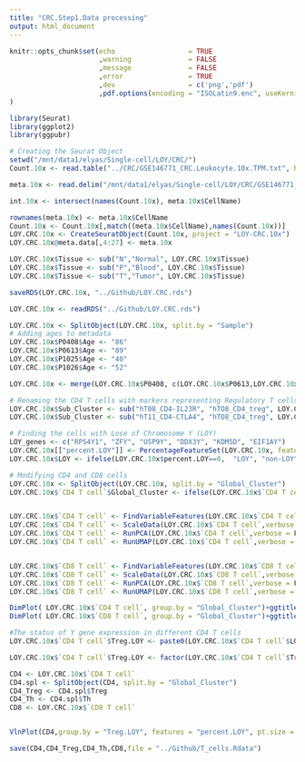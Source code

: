 ```yaml
---
title: "CRC.Step1.Data processing"
output: html_document
---
```


```r
knitr::opts_chunk$set(echo                  = TRUE
                      ,warning              = FALSE
                      ,message              = FALSE
                      ,error                = TRUE
                      ,dev                  = c('png','pdf')
                      ,pdf.options(encoding = "ISOLatin9.enc", useKerning=FALSE, useDingbats=FALSE)
)                      
```

```r
library(Seurat)
library(ggplot2)
library(ggpubr)
```

```r
# Creating the Seurat Object
setwd("/mnt/data1/elyas/Single-cell/LOY/CRC/")
Count.10x <- read.table("../CRC/GSE146771_CRC.Leukocyte.10x.TPM.txt", header = TRUE)

meta.10x <- read.delim("/mnt/data1/elyas/Single-cell/LOY/CRC/GSE146771_CRC.Leukocyte.10x.Metadata.txt")

int.10x <- intersect(names(Count.10x), meta.10x$CellName)

rownames(meta.10x) <- meta.10x$CellName
Count.10x <- Count.10x[,match((meta.10x$CellName),names(Count.10x))]
LOY.CRC.10x <- CreateSeuratObject(Count.10x, project = "LOY-CRC.10x")
LOY.CRC.10x@meta.data[,4:27] <- meta.10x

LOY.CRC.10x$Tissue <- sub("N","Normal", LOY.CRC.10x$Tissue)
LOY.CRC.10x$Tissue <- sub("P","Blood", LOY.CRC.10x$Tissue)
LOY.CRC.10x$Tissue <- sub("T","Tumor", LOY.CRC.10x$Tissue)

saveRDS(LOY.CRC.10x, "../Github/LOY.CRC.rds")
```



```r
LOY.CRC.10x <- readRDS("../Github/LOY.CRC.rds")

LOY.CRC.10x <- SplitObject(LOY.CRC.10x, split.by = "Sample")
# Adding ages to metadata
LOY.CRC.10x$P0408$Age <- "86"
LOY.CRC.10x$P0613$Age <- "89"
LOY.CRC.10x$P1025$Age <- "40"
LOY.CRC.10x$P1026$Age <- "52"

LOY.CRC.10x <- merge(LOY.CRC.10x$P0408, c(LOY.CRC.10x$P0613,LOY.CRC.10x$P1025,LOY.CRC.10x$P1026))

# Renaming the CD4 T cells with markers representing Regulatory T cells to Tregs
LOY.CRC.10x$Sub_Cluster <- sub("hT08_CD4-IL23R", "hTO8_CD4_treg", LOY.CRC.10x$Sub_Cluster)
LOY.CRC.10x$Sub_Cluster <- sub("hT11_CD4-CTLA4", "hTO8_CD4_treg", LOY.CRC.10x$Sub_Cluster)

# Finding the cells with Lose of Chromosome Y (LOY)
LOY_genes <- c("RPS4Y1", "ZFY", "USP9Y", "DDX3Y", "KDM5D", "EIF1AY")
LOY.CRC.10x[["percent.LOY"]] <- PercentageFeatureSet(LOY.CRC.10x, features = LOY_genes)
LOY.CRC.10x$LOY <- ifelse(LOY.CRC.10x$percent.LOY==0,  "LOY", "non-LOY") 
```

```r
# Modifying CD4 and CD8 cells
LOY.CRC.10x <- SplitObject(LOY.CRC.10x, split.by = "Global_Cluster")
LOY.CRC.10x$`CD4 T cell`$Global_Cluster <- ifelse(LOY.CRC.10x$`CD4 T cell`$Sub_Cluster=="hTO8_CD4_treg","Treg","Th")


LOY.CRC.10x$`CD4 T cell` <- FindVariableFeatures(LOY.CRC.10x$`CD4 T cell`,verbose = F) 
LOY.CRC.10x$`CD4 T cell` <- ScaleData(LOY.CRC.10x$`CD4 T cell`,verbose = F) 
LOY.CRC.10x$`CD4 T cell` <- RunPCA(LOY.CRC.10x$`CD4 T cell`,verbose = F,npcs = 30) 
LOY.CRC.10x$`CD4 T cell` <- RunUMAP(LOY.CRC.10x$`CD4 T cell`,verbose = F,dims = 1:30) 


LOY.CRC.10x$`CD8 T cell` <- FindVariableFeatures(LOY.CRC.10x$`CD8 T cell`,verbose = F) 
LOY.CRC.10x$`CD8 T cell` <- ScaleData(LOY.CRC.10x$`CD8 T cell`,verbose = F) 
LOY.CRC.10x$`CD8 T cell` <- RunPCA(LOY.CRC.10x$`CD8 T cell`,verbose = F,npcs = 30) 
LOY.CRC.10x$`CD8 T cell` <- RunUMAP(LOY.CRC.10x$`CD8 T cell`,verbose = F,dims = 1:30) 


```

```r
DimPlot( LOY.CRC.10x$`CD4 T cell`, group.by = "Global_Cluster")+ggtitle(bquote(''~CD4^"+"~"T cells"))
DimPlot( LOY.CRC.10x$`CD8 T cell`, group.by = "Global_Cluster")+ggtitle(bquote(''~CD8^"+"~"T cells"))
```

```r
#The status of Y gene expression in different CD4 T cells
LOY.CRC.10x$`CD4 T cell`$Treg.LOY <- paste0(LOY.CRC.10x$`CD4 T cell`$LOY,"_",LOY.CRC.10x$`CD4 T cell`$Global_Cluster)

LOY.CRC.10x$`CD4 T cell`$Treg.LOY <- factor(LOY.CRC.10x$`CD4 T cell`$Treg.LOY, levels = c("non-LOY_Th","LOY_Th","non-LOY_Treg","LOY_Treg"))

CD4 <- LOY.CRC.10x$`CD4 T cell`
CD4.spl <- SplitObject(CD4, split.by = "Global_Cluster")
CD4_Treg <- CD4.spl$Treg
CD4_Th <- CD4.spl$Th 
CD8 <- LOY.CRC.10x$`CD8 T cell`


VlnPlot(CD4,group.by = "Treg.LOY", features = "percent.LOY", pt.size = 0)+ggtitle(bquote(''~CD4^"+"~"T cells"))

save(CD4,CD4_Treg,CD4_Th,CD8,file = "../Github/T_cells.Rdata")
```

